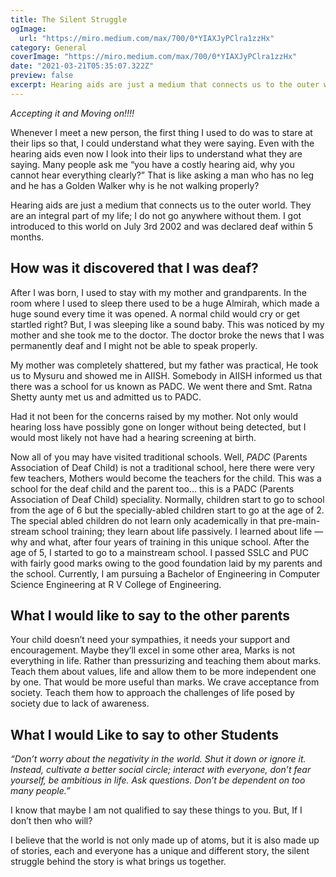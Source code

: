 ```yaml
---
title: The Silent Struggle
ogImage:
  url: "https://miro.medium.com/max/700/0*YIAXJyPClra1zzHx"
category: General
coverImage: "https://miro.medium.com/max/700/0*YIAXJyPClra1zzHx"
date: "2021-03-21T05:35:07.322Z"
preview: false
excerpt: Hearing aids are just a medium that connects us to the outer world. They are an integral part of my life; I do not go anywhere without them. I got introduced to this world on July 3rd 2002 and was declared deaf within 5 months.
---
```


_Accepting it and Moving on!!!!_

Whenever I meet a new person, the first thing I used to do was to stare at their lips so that, I could understand what they were saying. Even with the hearing aids even now I look into their lips to understand what they are saying. Many people ask me “you have a costly hearing aid, why you cannot hear everything clearly?” That is like asking a man who has no leg and he has a Golden Walker why is he not walking properly?

Hearing aids are just a medium that connects us to the outer world. They are an integral part of my life; I do not go anywhere without them. I got introduced to this world on July 3rd 2002 and was declared deaf within 5 months.

## How was it discovered that I was deaf?

After I was born, I used to stay with my mother and grandparents. In the room where I used to sleep there used to be a huge Almirah, which made a huge sound every time it was opened. A normal child would cry or get startled right? But, I was sleeping like a sound baby. This was noticed by my mother and she took me to the doctor. The doctor broke the news that I was permanently deaf and I might not be able to speak properly.

My mother was completely shattered, but my father was practical, He took us to Mysuru and showed me in AIISH. Somebody in AIISH informed us that there was a school for us known as PADC. We went there and Smt. Ratna Shetty aunty met us and admitted us to PADC.

Had it not been for the concerns raised by my mother. Not only would hearing loss have possibly gone on longer without being detected, but I would most likely not have had a hearing screening at birth.

Now all of you may have visited traditional schools. Well, _PADC_ (Parents Association of Deaf Child) is not a traditional school, here there were very few teachers, Mothers would become the teachers for the child. This was a school for the deaf child and the parent too… this is a PADC (Parents Association of Deaf Child) speciality. Normally, children start to go to school from the age of 6 but the specially-abled children start to go at the age of 2. The special abled children do not learn only academically in that pre-main-stream school training; they learn about life passively. I learned about life — why and what, after four years of training in this unique school. After the age of 5, I started to go to a mainstream school. I passed SSLC and PUC with fairly good marks owing to the good foundation laid by my parents and the school. Currently, I am pursuing a Bachelor of Engineering in Computer Science Engineering at R V College of Engineering.

## What I would like to say to the other parents

Your child doesn’t need your sympathies, it needs your support and encouragement. Maybe they’ll excel in some other area, Marks is not everything in life. Rather than pressurizing and teaching them about marks. Teach them about values, life and allow them to be more independent one by one. That would be more useful than marks. We crave acceptance from society. Teach them how to approach the challenges of life posed by society due to lack of awareness.

## What I would Like to say to other Students

_“Don’t worry about the negativity in the world. Shut it down or ignore it. Instead, cultivate a better social circle; interact with everyone, don’t fear yourself, be ambitious in life. Ask questions. Don’t be dependent on too many people.”_

I know that maybe I am not qualified to say these things to you. But, If I don’t then who will?

I believe that the world is not only made up of atoms, but it is also made up of stories, each and everyone has a unique and different story, the silent struggle behind the story is what brings us together.
